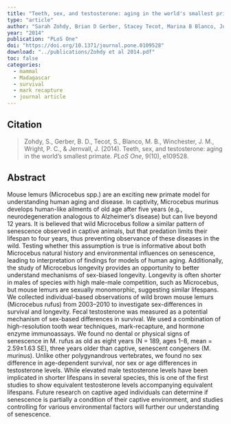 ```yaml
---
title: "Teeth, sex, and testosterone: aging in the world's smallest primate"
type: "article"
author: "Sarah Zohdy, Brian D Gerber, Stacey Tecot, Marina B Blanco, Julia M Winchester, Patricia C Wright, Jukka Jernvall"
year: "2014"
publication: "PLoS One"
doi: "https://doi.org/10.1371/journal.pone.0109528"
download: "../publications/Zohdy et al 2014.pdf"
toc: false
categories:
  - mammal
  - Madagascar
  - survival
  - mark recapture
  - journal article
---
```


## Citation 

> Zohdy, S., Gerber, B. D., Tecot, S., Blanco, M. B., Winchester, J. M., Wright, P. C., & Jernvall, J. (2014). Teeth, sex, and testosterone: aging in the world's smallest primate. *PLoS One*, 9(10), e109528.

## Abstract

Mouse lemurs (Microcebus spp.) are an exciting new primate model for understanding human aging and disease. In captivity, Microcebus murinus develops human-like ailments of old age after five years (e.g., neurodegeneration analogous to Alzheimer's disease) but can live beyond 12 years. It is believed that wild Microcebus follow a similar pattern of senescence observed in captive animals, but that predation limits their lifespan to four years, thus preventing observance of these diseases in the wild. Testing whether this assumption is true is informative about both Microcebus natural history and environmental influences on senescence, leading to interpretation of findings for models of human aging. Additionally, the study of Microcebus longevity provides an opportunity to better understand mechanisms of sex-biased longevity. Longevity is often shorter in males of species with high male-male competition, such as Microcebus, but mouse lemurs are sexually monomorphic, suggesting similar lifespans. We collected individual-based observations of wild brown mouse lemurs (Microcebus rufus) from 2003–2010 to investigate sex-differences in survival and longevity. Fecal testosterone was measured as a potential mechanism of sex-based differences in survival. We used a combination of high-resolution tooth wear techniques, mark-recapture, and hormone enzyme immunoassays. We found no dental or physical signs of senescence in M. rufus as old as eight years (N = 189, ages 1–8, mean = 2.59±1.63 SE), three years older than captive, senescent congeners (M. murinus). Unlike other polygynandrous vertebrates, we found no sex difference in age-dependent survival, nor sex or age differences in testosterone levels. While elevated male testosterone levels have been implicated in shorter lifespans in several species, this is one of the first studies to show equivalent testosterone levels accompanying equivalent lifespans. Future research on captive aged individuals can determine if senescence is partially a condition of their captive environment, and studies controlling for various environmental factors will further our understanding of senescence.